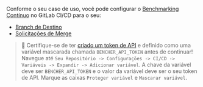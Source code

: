 Conforme o seu caso de uso, você pode configurar o [Benchmarking Contínuo][benchmarking contínuo] no GitLab CI/CD para o seu:

- [Branch de Destino](#target-branch)
- [Solicitações de Merge](#merge-requests)

> 🐰 Certifique-se de ter [criado um token de API][criado um token de api]
> e definido como uma variável mascarada chamada `BENCHER_API_TOKEN` antes de continuar!
> Navegue até `Seu Repositório -> Configurações -> CI/CD -> Variáveis -> Expandir -> Adicionar variável`.
> A chave da variável deve ser `BENCHER_API_TOKEN` e o valor da variável deve ser o seu token de API.
> Marque as caixas `Proteger variável` e `Mascarar variável`.

[benchmarking contínuo]: /pt/docs/explanation/continuous-benchmarking/
[criado um token de api]: /pt/docs/tutorial/quick-start/#create-an-api-token

[branch de destino]: #target-branch
[solicitações de merge]: #merge-requests